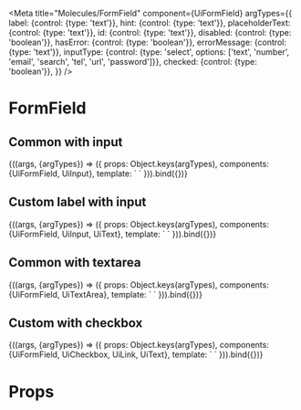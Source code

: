 
<Meta
  title="Molecules/FormField"
  component={UiFormField}
  argTypes={{
    label: {control: {type: 'text'}},
    hint: {control: {type: 'text'}},
    placeholderText: {control: {type: 'text'}},
    id: {control: {type: 'text'}},
    disabled: {control: {type: 'boolean'}},
    hasError: {control: {type: 'boolean'}},
    errorMessage: {control: {type: 'text'}},
    inputType: {control: {type: 'select', options: ['text', 'number', 'email', 'search', 'tel', 'url', 'password']}},
    checked: {control: {type: 'boolean'}},
  }}
/>

# FormField

## Common with input
<Canvas>
  <Story
    name="[slot] input"
    args={{
      label: 'Enter name',
      errorMessage: 'Alert message',
      hint: 'Required',
      id: 'inputId',
      placeholderText: "Placeholder text",
      disabled: false,
      hasError: false,
    }}
  >
    {((args, {argTypes}) => ({
      props: Object.keys(argTypes),
      components: {UiFormField, UiInput},
      template: `
        <UiFormField
          style="width:400px"
          :id="id"
          :label="label"
          :hint="hint"
          :errorMessage="hasError && errorMessage"
        >
          <template #default="{id}">
            <UiInput
              :type="inputType"
              :class="{
                'ui-input--is-disabled': disabled,
                'ui-input--has-error': hasError
              }"
              :id="id"
              :placeholder="placeholderText"
            />
          </template>
        </UiFormField>`
    })).bind({})}
  </Story>
</Canvas>

## Custom label with input
<Canvas>
  <Story
    name="[slot] input [slot] label"
    args={{
      label: 'Custom label',
      errorMessage: 'Alert message',
      hint: 'Required',
      id: 'inputId',
      placeholderText: "Placeholder text",
      disabled: false,
      hasError: false,
    }}
  >
    {((args, {argTypes}) => ({
      props: Object.keys(argTypes),
      components: {UiFormField, UiInput, UiText},
      template: `
        <UiFormField
          style="width:400px"
          :id="id"
          :label="label"
          :hint="hint"
          :errorMessage="hasError && errorMessage"
        >
          <template #label={id}>
            <UiText
              class="ui-form-field__label-text"
              tag="label"
              style="color: green;"
              :for="id"
            >
              {{label}}
            </UiText>
          </template>
          <template #default="{id}">
            <UiInput
              :type="inputType"
              :class="{
                'ui-input--is-disabled': disabled,
                'ui-input--has-error': hasError
              }"
              :id="id"
              :placeholder="placeholderText"
            />
          </template>
        </UiFormField>`
    })).bind({})}
  </Story>
</Canvas>

## Common with textarea
<Canvas>
  <Story
    name="with Textarea [slot] input"
    args={{
      label: 'Enter name',
      errorMessage: 'Alert message',
      hint: 'Required',
      id: 'inputId',
      placeholderText: "Placeholder text",
      disabled: false,
      hasError: false,
    }}
  >
    {((args, {argTypes}) => ({
      props: Object.keys(argTypes),
      components: {UiFormField, UiTextArea},
      template: `
        <UiFormField
          style="width:400px"
          :id="id"
          :label="label"
          :hint="hint"
          :errorMessage="hasError && errorMessage"
        >
          <template #default="{id}">
            <UiTextArea
              :disabled="disabled"
              :class="{
                'ui-textarea--is-disabled': disabled,
                'ui-textarea--has-error': hasError
              }"
              :id="id"
              :placeholder="placeholderText"
            />
          </template>
        </UiFormField>`
    })).bind({})}
  </Story>
</Canvas>

## Custom with checkbox
<Canvas>
  <Story
    name="with checkbox [slot] input"
    args={{
      errorMessage: 'Alert message',
      hint: 'Required',
      id: 'inputId',
      disabled: false,
      hasError: false,
    }}
  >
    {((args, {argTypes}) => ({
      props: Object.keys(argTypes),
      components: {UiFormField, UiCheckbox, UiLink, UiText},
      template: `
        <UiFormField
          :errorMessage="hasError && errorMessage"
          :hint="hint"
        >
         <UiCheckbox
            v-model="checked"
            :id="id"
            :disabled="disabled"
            :class="{
              'ui-checkbox--is-disabled': disabled,
              'ui-checkbox--has-error': hasError
            }"
          >
          <template #label>
            <UiText
              class="ui-form-field__label-text"
              style="--form-field-label-text-margin: 0;"
            >
              I read and accept
              <UiLink
                tag="span"
                target="_blank"
                style="--link-color: var(--color-text-link-primary);"
                href="https://infermedica.com/"
              >
                Terms of Service
              </UiLink>
                and
              <UiLink
                tag="span"
                style="--link-color: var(--color-text-link-primary);"
                href="https://infermedica.com/"
              >
                Privacy Policy
              </UiLink>
              .
            </UiText>
          </template>
          </UiCheckbox>
        </UiFormField>`
    })).bind({})}
  </Story>
</Canvas>

<ArgsTable story='Common' />

# Props

<Props of={UiFormField} />
